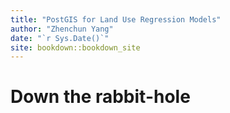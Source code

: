 ```yaml
--- 
title: "PostGIS for Land Use Regression Models"
author: "Zhenchun Yang"
date: "`r Sys.Date()`"
site: bookdown::bookdown_site
---
```


# Down the rabbit-hole

